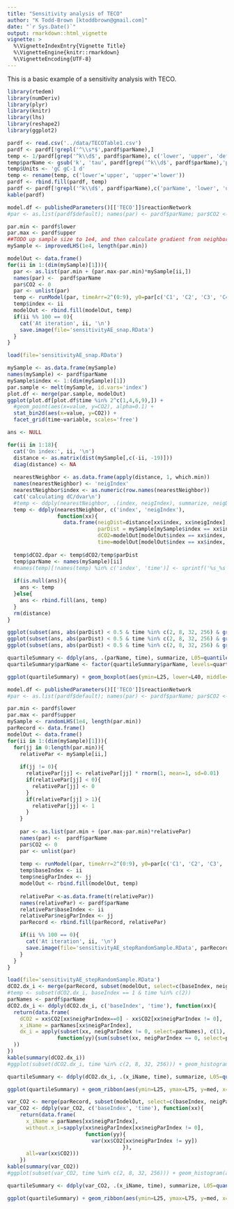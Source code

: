 ```yaml
---
title: "Sensitivity analysis of TECO"
author: "K Todd-Brown [ktoddbrown@gmail.com]"
date: "`r Sys.Date()`"
output: rmarkdown::html_vignette
vignette: >
  %\VignetteIndexEntry{Vignette Title}
  %\VignetteEngine{knitr::rmarkdown}
  %\VignetteEncoding{UTF-8}
---
```


This is a basic example of a sensitivity analysis with TECO.

```r
library(rtedem)
library(numDeriv)
library(plyr)
library(knitr)
library(lhs)
library(reshape2)
library(ggplot2)
```

```r
pardf <- read.csv('../data/TECOTable1.csv')
pardf <- pardf[!grepl('^\\s*$',pardf$parName),]
temp <- 1/pardf[grep('^k\\d$', pardf$parName), c('lower', 'upper', 'default')]
temp$parName <- gsub('k', 'tau', pardf[grep('^k\\d$', pardf$parName),'parName'])
temp$Units <- 'gC gC-1 d'
temp <- rename(temp, c('lower'='upper', 'upper'='lower'))
pardf <- rbind.fill(pardf, temp)
pardf <- pardf[!grepl('^k\\d$', pardf$parName),c('parName', 'lower', 'upper', 'default')]
kable(pardf)
```

```r
model.df <- publishedParameters()[['TECO']]$reactionNetwork
#par <- as.list(pardf$default); names(par) <- pardf$parName; par$CO2 <- 0; par <- unlist(par)

par.min <- pardf$lower
par.max <- pardf$upper
##TODO up sample size to 1e4, and then calculate gradient from neighboring values
mySample <- improvedLHS(1e4, length(par.min))

modelOut <- data.frame()
for(ii in 1:(dim(mySample)[1])){
  par <- as.list(par.min + (par.max-par.min)*mySample[ii,])
  names(par) <-  pardf$parName
  par$CO2 <- 0
  par <- unlist(par)
  temp <- runModel(par, timeArr=2^(0:9), y0=par[c('C1', 'C2', 'C3', 'C4', 'C5', 'CO2')], reactionNetwork=model.df)
  temp$index <- ii
  modelOut <- rbind.fill(modelOut, temp)
  if(ii %% 100 == 0){
    cat('At iteration', ii, '\n')
    save.image(file='sensitivityAE_snap.RData')
  }
}
```
```r
load(file='sensitivityAE_snap.RData')

mySample <- as.data.frame(mySample)
names(mySample) <- pardf$parName
mySample$index <- 1:(dim(mySample)[1])
par.sample <- melt(mySample, id.vars='index')
plot.df <- merge(par.sample, modelOut)
ggplot(plot.df[plot.df$time %in% 2^c(1,4,6,9),]) + 
  #geom_point(aes(x=value, y=CO2), alpha=0.1) + 
  stat_bin2d(aes(x=value, y=CO2)) +
  facet_grid(time~variable, scales='free')
```
```r

ans <- NULL

for(ii in 1:18){
  cat('On index:', ii, '\n')
  distance <- as.matrix(dist(mySample[,c(-ii, -19)]))
  diag(distance) <- NA
  
  nearestNeighbor <- as.data.frame(apply(distance, 1, which.min))
  names(nearestNeighbor) <- 'neigIndex'
  nearestNeighbor$index <- as.numeric(row.names(nearestNeighbor))
  cat('calculating dC/dvar\n')
  #temp <- ddply(nearestNeighbor, .(index, neigIndex), summarize, neigDist=distance[index, neigIndex], parDist = mySample[mySample$index == index, ii] - mySample[mySample$index == neigIndex, ii], dCO2=modelOut[modelOut$index == index & modelOut$time == 8, 'CO2'] - modelOut[modelOut$index == neigIndex & modelOut$time == 8, 'CO2'])
  temp <- ddply(nearestNeighbor, c('index', 'neigIndex'), 
                function(xx){
                  data.frame(neigDist=distance[xx$index, xx$neigIndex], 
                             parDist = mySample[mySample$index == xx$index, ii] - mySample[mySample$index == xx$neigIndex, ii], 
                             dCO2=modelOut[modelOut$index == xx$index, 'CO2'] - modelOut[modelOut$index == xx$neigIndex , 'CO2'], 
                             time=modelOut[modelOut$index == xx$index, 'time'])})
  
  temp$dCO2.dpar <- temp$dCO2/temp$parDist
  temp$parName <- names(mySample)[ii]
  #names(temp)[!names(temp) %in% c('index', 'time')] <- sprintf('%s_%s', names(mySample)[ii],names(temp)[!names(temp) %in% c('index', 'time')] )
  
  if(is.null(ans)){
    ans <- temp
  }else{
    ans <- rbind.fill(ans, temp)
  }
  rm(distance)
}

```
```r
ggplot(subset(ans, abs(parDist) < 0.5 & time %in% c(2, 8, 32, 256) & grepl('tau', parName))) + stat_bin2d(aes(x=dCO2, y=parDist)) + facet_grid(parName~time)
ggplot(subset(ans, abs(parDist) < 0.5 & time %in% c(2, 8, 32, 256) & grepl('trans', parName))) + stat_bin2d(aes(x=dCO2, y=parDist)) + facet_grid(parName~time)
ggplot(subset(ans, abs(parDist) < 0.5 & time %in% c(2, 8, 32, 256) & grepl('^C\\d$', parName))) + stat_bin2d(aes(x=dCO2, y=parDist)) + facet_grid(parName~time)

quartileSummary <- ddply(ans, .(parName, time), summarize, L05=quantile(dCO2.dpar, c(0.05)), L25=quantile(dCO2.dpar, c(0.25)), L40=quantile(dCO2.dpar, c(0.40)), med=median(dCO2.dpar), L60=quantile(dCO2.dpar, c(0.60)), L75=quantile(dCO2.dpar, c(0.75)), L95=quantile(dCO2.dpar, c(0.95)))
quartileSummary$parName <- factor(quartileSummary$parName, levels=quartileSummary$parName[order(quartileSummary$med)])

ggplot(quartileSummary) + geom_boxplot(aes(ymin=L25, lower=L40, middle=med, upper=L60, ymax=L75, x=parName, fill=abs(med) > 1e-3), stat='identity') + coord_flip() + facet_wrap(~time)
```

```r
model.df <- publishedParameters()[['TECO']]$reactionNetwork
#par <- as.list(pardf$default); names(par) <- pardf$parName; par$CO2 <- 0; par <- unlist(par)

par.min <- pardf$lower
par.max <- pardf$upper
mySample <- randomLHS(1e4, length(par.min))
parRecord <- data.frame()
modelOut <- data.frame()
for(ii in 1:(dim(mySample)[1])){
  for(jj in 0:length(par.min)){
    relativePar <- mySample[ii,]
    
    if(jj != 0){
      relativePar[jj] <- relativePar[jj] * rnorm(1, mean=1, sd=0.01)
      if(relativePar[jj] < 0){
        relativePar[jj] <- 0
      }
      if(relativePar[jj] > 1){
        relativePar[jj] <- 1
      }
    }
    
    par <- as.list(par.min + (par.max-par.min)*relativePar)
    names(par) <-  pardf$parName
    par$CO2 <- 0
    par <- unlist(par)
    
    temp <- runModel(par, timeArr=2^(0:9), y0=par[c('C1', 'C2', 'C3', 'C4', 'C5', 'CO2')], reactionNetwork=model.df)
    temp$baseIndex <- ii
    temp$neigParIndex <- jj
    modelOut <- rbind.fill(modelOut, temp)
    
    relativePar <-as.data.frame(t(relativePar))
    names(relativePar) <- pardf$parName
    relativePar$baseIndex <- ii
    relativePar$neigParIndex <- jj
    parRecord <- rbind.fill(parRecord, relativePar)

    if(ii %% 100 == 0){
      cat('At iteration', ii, '\n')
      save.image(file='sensitivityAE_stepRandomSample.RData', parRecord, modelOut, ii, jj, model.df, pardf)
    }
  }
}
```

```r
load(file='sensitivityAE_stepRandomSample.RData')
dCO2.dx_i <- merge(parRecord, subset(modelOut, select=c(baseIndex, neigParIndex, time, CO2)))
#temp <- subset(dCO2.dx_i, baseIndex == 1 & time %in% c(2))
parNames <- pardf$parName
dCO2.dx_i <- ddply(dCO2.dx_i, c('baseIndex', 'time'), function(xx){
  return(data.frame(
    dCO2 = xx$CO2[xx$neigParIndex==0] - xx$CO2[xx$neigParIndex != 0],
    x_iName = parNames[xx$neigParIndex],
    dx_i = apply(subset(xx, neigParIndex != 0, select=parNames), c(1), 
                function(yy){sum(subset(xx, neigParIndex == 0, select=parNames)-yy)})
  ))
})
kable(summary(dCO2.dx_i))
#ggplot(subset(dCO2.dx_i, time %in% c(2, 8, 32, 256))) + geom_histogram(aes(x=dCO2/dx_i)) + facet_grid(time~x_iName) + xlim(-150, 100)

quartileSummary <- ddply(dCO2.dx_i, .(x_iName, time), summarize, L05=quantile(dCO2/dx_i, c(0.05)), L25=quantile(dCO2/dx_i, c(0.25)), L40=quantile(dCO2/dx_i, c(0.40)), med=median(dCO2/dx_i), L60=quantile(dCO2/dx_i, c(0.60)), L75=quantile(dCO2/dx_i, c(0.75)), L95=quantile(dCO2/dx_i, c(0.95)))

ggplot(quartileSummary) + geom_ribbon(aes(ymin=L25, ymax=L75, y=med, x=time), alpha=0.5)  + geom_line(aes(x=time, y=med)) + facet_wrap(~x_iName) + labs(title=sprintf('Average gradient (n=%d)', max(dCO2.dx_i$baseIndex)), y='dCO2/dparameter')
```

```r
var_CO2 <- merge(parRecord, subset(modelOut, select=c(baseIndex, neigParIndex, time, CO2)))
var_CO2 <- ddply(var_CO2, c('baseIndex', 'time'), function(xx){
    return(data.frame(
      x_iName = parNames[xx$neigParIndex],
      without.x_i=sapply(xx$neigParIndex[xx$neigParIndex != 0], 
                         function(yy){
                           var(xx$CO2[xx$neigParIndex != yy])
                                     }),
      all=var(xx$CO2)))
    })
kable(summary(var_CO2))
#ggplot(subset(var_CO2, time %in% c(2, 8, 32, 256))) + geom_histogram(aes(x=without.x_i/all)) + facet_grid(time~x_iName)

quartileSummary <- ddply(var_CO2, .(x_iName, time), summarize, L05=quantile(without.x_i/all, c(0.05), na.rm=TRUE), L25=quantile(without.x_i/all, c(0.25), na.rm=TRUE), L40=quantile(without.x_i/all, c(0.40), na.rm=TRUE), med=median(without.x_i/all, na.rm=TRUE), L60=quantile(without.x_i/all, c(0.60), na.rm=TRUE), L75=quantile(without.x_i/all, c(0.75), na.rm=TRUE), L95=quantile(without.x_i/all, c(0.95), na.rm=TRUE))

ggplot(quartileSummary) + geom_ribbon(aes(ymin=L25, ymax=L75, y=med, x=time), alpha=0.5)  + geom_line(aes(x=time, y=med)) + facet_wrap(~x_iName) + labs(title=sprintf('Parameter driven variation (n=%d)', max(var_CO2$baseIndex)), y='[var(CO2|without parameter) / var(CO2|all)]')
```
